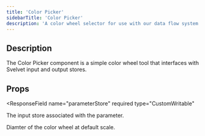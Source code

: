 ```yaml
---
title: 'Color Picker'
sidebarTitle: 'Color Picker'
description: 'A color wheel selector for use with our data flow system'
---
```


## Description

The Color Picker component is a simple color wheel tool that interfaces with Svelvet input and output stores.

## Props

<ResponseField
  name="parameterStore"
  required
  type="CustomWritable<CSS Color String>"
>
  The input store associated with the parameter.
</ResponseField>

<ResponseField name="size" type="number" default="200">
  Diamter of the color wheel at default scale.
</ResponseField>
